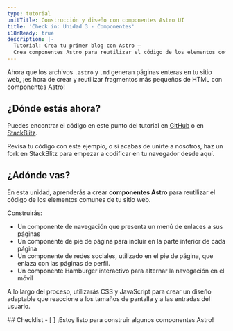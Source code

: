```yaml
---
type: tutorial
unitTitle: Construcción y diseño con componentes Astro UI
title: 'Check in: Unidad 3 - Componentes'
i18nReady: true
description: |-
  Tutorial: Crea tu primer blog con Astro —
  Crea componentes Astro para reutilizar el código de los elementos comunes de tu sitio web.
---
```



Ahora que los archivos `.astro` y `.md` generan páginas enteras en tu sitio web, ¡es hora de crear y reutilizar fragmentos más pequeños de HTML con componentes Astro!

## ¿Dónde estás ahora?

Puedes encontrar el código en este punto del tutorial en [GitHub](https://github.com/withastro/blog-tutorial-demo/tree/unit-3/start) o en
[StackBlitz](https://stackblitz.com/github/withastro/blog-tutorial-demo/tree/unit-3/start?file=src/pages/index.astro).

Revisa tu código con este ejemplo, o si acabas de unirte a nosotros, haz un fork en StackBlitz para empezar a codificar en tu navegador desde aquí.

## ¿Adónde vas?

En esta unidad, aprenderás a crear **componentes Astro** para reutilizar el código de los elementos comunes de tu sitio web. 

Construirás:
- Un componente de navegación que presenta un menú de enlaces a sus páginas 
- Un componente de pie de página para incluir en la parte inferior de cada página
- Un componente de redes sociales, utilizado en el pie de página, que enlaza con las páginas de perfil.
- Un componente Hamburger interactivo para alternar la navegación en el móvil

A lo largo del proceso, utilizarás CSS y JavaScript para crear un diseño adaptable que reaccione a los tamaños de pantalla y a las entradas del usuario.



<Box icon="check-list">
## Checklist

<Checklist>
- [ ] ¡Estoy listo para construir algunos componentes Astro!
</Checklist>
</Box>
